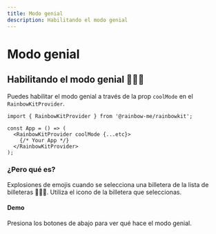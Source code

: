 ```yaml
---
title: Modo genial
description: Habilitando el modo genial
---
```


# Modo genial

## Habilitando el modo genial 🌈🌈🌈

Puedes habilitar el modo genial a través de la prop `coolMode` en el `RainbowKitProvider`.

```tsx
import { RainbowKitProvider } from '@rainbow-me/rainbowkit';

const App = () => (
  <RainbowKitProvider coolMode {...etc}>
    {/* Your App */}
  </RainbowKitProvider>
);
```

### ¿Pero qué es?

Explosiones de emojis cuando se selecciona una billetera de la lista de billeteras 🌈🌈🌈. Utiliza el icono de la billetera que seleccionas.

#### Demo

Presiona los botones de abajo para ver qué hace el modo genial.

<CoolMode />
